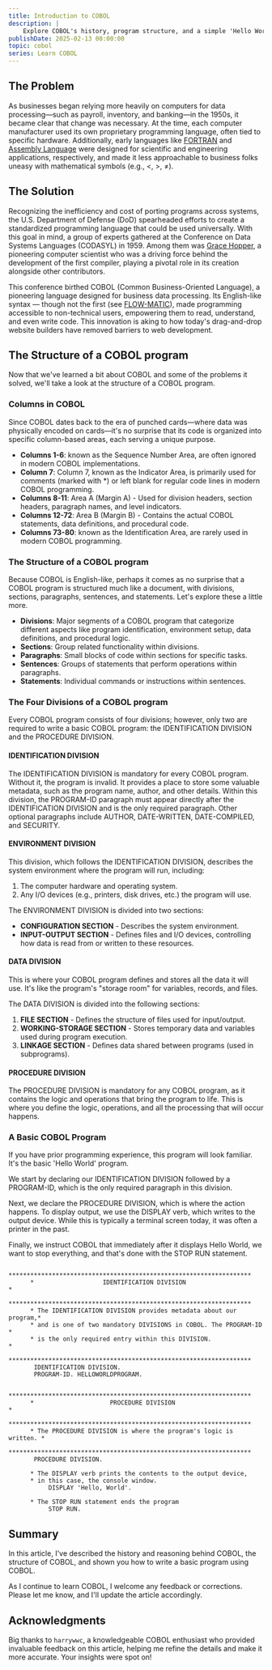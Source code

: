 ```yaml
---
title: Introduction to COBOL
description: |
    Explore COBOL's history, program structure, and a simple 'Hello World' example in this article. Learn the basics of this key language!
publishDate: 2025-02-13 00:00:00
topic: cobol
series: Learn COBOL
---
```

## The Problem
As businesses began relying more heavily on computers for data processing—such as payroll, inventory, and banking—in the 1950s, it became clear that change was necessary. At the time, each computer manufacturer used its own proprietary programming language, often tied to specific hardware. Additionally, early languages like [FORTRAN](https://en.wikipedia.org/wiki/Fortran) and [Assembly Language](https://en.wikipedia.org/wiki/Assembly_language) were designed for scientific and engineering applications, respectively, and made it less approachable to business folks uneasy with mathematical symbols (e.g., &lt;, &gt;, &ne;).

## The Solution
Recognizing the inefficiency and cost of porting programs across systems, the U.S. Department of Defense (DoD) spearheaded efforts to create a standardized programming language that could be used universally. With this goal in mind, a group of experts gathered at the Conference on Data Systems Languages (CODASYL) in 1959. Among them was [Grace Hopper](https://en.wikipedia.org/wiki/Grace_Hopper), a pioneering computer scientist who was a driving force behind the development of the first compiler, playing a pivotal role in its creation alongside other contributors.

This conference birthed COBOL (Common Business-Oriented Language), a pioneering language designed for business data processing. Its English-like syntax — though not the first (see [FLOW-MATIC](https://en.wikipedia.org/wiki/FLOW-MATIC)), made programming accessible to non-technical users, empowering them to read, understand, and even write code. This innovation is aking to how today's drag-and-drop website builders have removed barriers to web development.

## The Structure of a COBOL program
Now that we've learned a bit about COBOL and some of the problems it solved, we'll take a look at the structure of a COBOL program.

### Columns in COBOL
Since COBOL dates back to the era of punched cards—where data was physically encoded on cards—it's no surprise that its code is organized into specific column-based areas, each serving a unique purpose.

* **Columns 1-6**: known as the Sequence Number Area, are often ignored in modern COBOL implementations.
* **Column 7**: Column 7, known as the Indicator Area, is primarily used for comments (marked with *) or left blank for regular code lines in modern COBOL programming.
* **Columns 8-11**: Area A (Margin A) - Used for division headers, section headers, paragraph names, and level indicators.
* **Columns 12-72**: Area B (Margin B) - Contains the actual COBOL statements, data definitions, and procedural code.
* **Columns 73-80**: known as the Identification Area, are rarely used in modern COBOL programming.

### The Structure of a COBOL program
Because COBOL is English-like, perhaps it comes as no surprise that a COBOL program is structured much like a document, with divisions, sections, paragraphs, sentences, and statements. Let's explore these a little more.

* **Divisions**: Major segments of a COBOL program that categorize different aspects like program identification, environment setup, data definitions, and procedural logic.
* **Sections**: Group related functionality within divisions.
* **Paragraphs**: Small blocks of code within sections for specific tasks.
* **Sentences**: Groups of statements that perform operations within paragraphs.
* **Statements**: Individual commands or instructions within sentences.

### The Four Divisions of a COBOL program
Every COBOL program consists of four divisions; however, only two are required to write a basic COBOL program: the IDENTIFICATION DIVISION and the PROCEDURE DIVISION.

#### IDENTIFICATION DIVISION
The IDENTIFICATION DIVISION is mandatory for every COBOL program. Without it, the program is invalid. It provides a place to store some valuable metadata, such as the program name, author, and other details. Within this division, the PROGRAM-ID paragraph must appear directly after the IDENTIFICATION DIVISION and is the only required paragraph. Other optional paragraphs include AUTHOR, DATE-WRITTEN, DATE-COMPILED, and SECURITY.

#### ENVIRONMENT DIVISION
This division, which follows the IDENTIFICATION DIVISION, describes the system environment where the program will run, including:

1. The computer hardware and operating system.
1. Any I/O devices (e.g., printers, disk drives, etc.) the program will use.

The ENVIRONMENT DIVISION is divided into two sections:

* **CONFIGURATION SECTION** - Describes the system environment.
* **INPUT-OUTPUT SECTION** - Defines files and I/O devices, controlling how data is read from or written to these resources.

#### DATA DIVISION
This is where your COBOL program defines and stores all the data it will use. It's like the program's "storage room" for variables, records, and files.

The DATA DIVISION is divided into the following sections:

1. **FILE SECTION** - Defines the structure of files used for input/output.
1. **WORKING-STORAGE SECTION** - Stores temporary data and variables used during program execution.
1. **LINKAGE SECTION** - Defines data shared between programs (used in subprograms).

#### PROCEDURE DIVISION
The PROCEDURE DIVISION is mandatory for any COBOL program, as it contains the logic and operations that bring the program to life. This is where you define the logic, operations, and all the processing that will occur happens.

### A Basic COBOL Program
If you have prior programming experience, this program will look familiar. It's the basic 'Hello World' program.

We start by declaring our IDENTIFICATION DIVISION followed by a PROGRAM-ID, which is the only required paragraph in this division.

Next, we declare the PROCEDURE DIVISION, which is where the action happens. To display output, we use the DISPLAY verb, which writes to the output device. While this is typically a terminal screen today, it was often a printer in the past.

Finally, we instruct COBOL that immediately after it displays Hello World, we want to stop everything, and that's done with the STOP RUN statement.

```cobol
      *******************************************************************
      *                   IDENTIFICATION DIVISION                       *
      *******************************************************************
      * The IDENTIFICATION DIVISION provides metadata about our program,*
      * and is one of two mandatory DIVISIONS in COBOL. The PROGRAM-ID  *
      * is the only required entry within this DIVISION.                *
      *******************************************************************
       IDENTIFICATION DIVISION.
       PROGRAM-ID. HELLOWORLDPROGRAM.
      
      *******************************************************************
      *                     PROCEDURE DIVISION                          *
      *******************************************************************
      * The PROCEDURE DIVISION is where the program's logic is written. *
      *******************************************************************
       PROCEDURE DIVISION.

      * The DISPLAY verb prints the contents to the output device,
      * in this case, the console window.
           DISPLAY 'Hello, World'.

      * The STOP RUN statement ends the program
           STOP RUN.
```

## Summary
In this article, I've described the history and reasoning behind COBOL, the structure of COBOL, and shown you how to write a basic program using COBOL.

As I continue to learn COBOL, I welcome any feedback or corrections. Please let me know, and I'll update the article accordingly. 

## Acknowledgments
Big thanks to `harrywwc`, a knowledgeable COBOL enthusiast who provided invaluable feedback on this article, helping me refine the details and make it more accurate. Your insights were spot on!
